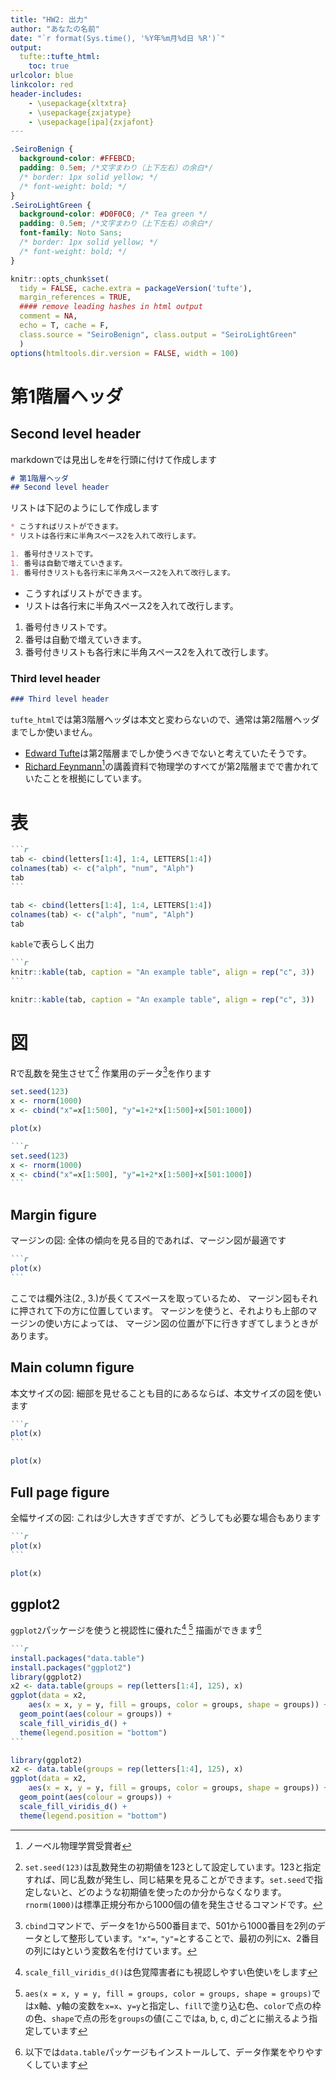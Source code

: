 ```yaml
---
title: "HW2: 出力"
author: "あなたの名前"
date: "`r format(Sys.time(), '%Y年%m月%d日 %R')`"
output:
  tufte::tufte_html:
    toc: true
urlcolor: blue
linkcolor: red
header-includes:
    - \usepackage{xltxtra} 
    - \usepackage{zxjatype} 
    - \usepackage[ipa]{zxjafont} 
---
```

```css
.SeiroBenign {
  background-color: #FFEBCD;
  padding: 0.5em; /*文字まわり（上下左右）の余白*/
  /* border: 1px solid yellow; */
  /* font-weight: bold; */
}
.SeiroLightGreen {
  background-color: #D0F0C0; /* Tea green */
  padding: 0.5em; /*文字まわり（上下左右）の余白*/
  font-family: Noto Sans;
  /* border: 1px solid yellow; */
  /* font-weight: bold; */
}
```
```r
knitr::opts_chunk$set(
  tidy = FALSE, cache.extra = packageVersion('tufte'), 
  margin_references = TRUE,
  #### remove leading hashes in html output
  comment = NA, 
  echo = T, cache = F, 
  class.source = "SeiroBenign", class.output = "SeiroLightGreen"
  )
options(htmltools.dir.version = FALSE, width = 100)
```

# 第1階層ヘッダ
## Second level header

markdownでは見出しを\#を行頭に付けて作成します

````markdown
# 第1階層ヘッダ
## Second level header
````

リストは下記のようにして作成します

````markdown
* こうすればリストができます。  
* リストは各行末に半角スペース2を入れて改行します。  

1. 番号付きリストです。  
1. 番号は自動で増えていきます。  
1. 番号付きリストも各行末に半角スペース2を入れて改行します。  
````

* こうすればリストができます。  
* リストは各行末に半角スペース2を入れて改行します。  

1. 番号付きリストです。  
1. 番号は自動で増えていきます。  
1. 番号付きリストも各行末に半角スペース2を入れて改行します。  

### Third level header

````markdown
### Third level header
````

`tufte_html`では第3階層ヘッダは本文と変わらないので、通常は第2階層ヘッダまでしか使いません。

* [Edward Tufte](https://en.wikipedia.org/wiki/Edward_Tufte)は第2階層までしか使うべきでないと考えていたそうです。  
* [Richard Feynmann](https://en.wikipedia.org/wiki/File:Richard_Feynman_Nobel.jpg)^[ノーベル物理学賞受賞者]の講義資料で物理学のすべてが第2階層までで書かれていたことを根拠にしています。  

# 表

````md
```r
tab <- cbind(letters[1:4], 1:4, LETTERS[1:4])
colnames(tab) <- c("alph", "num", "Alph")
tab
```
````
```r
tab <- cbind(letters[1:4], 1:4, LETTERS[1:4])
colnames(tab) <- c("alph", "num", "Alph")
tab
```

`kable`で表らしく出力
````md
```r
knitr::kable(tab, caption = "An example table", align = rep("c", 3))
```
````
```r
knitr::kable(tab, caption = "An example table", align = rep("c", 3))
```

# 図

Rで乱数を発生させて^[`set.seed(123)`は乱数発生の初期値を123として設定しています。123と指定すれば、同じ乱数が発生し、同じ結果を見ることができます。`set.seed`で指定しないと、どのような初期値を使ったのか分からなくなります。`rnorm(1000)`は標準正規分布から1000個の値を発生させるコマンドです。]
作業用のデータ^[`cbind`コマンドで、データを1から500番目まで、501から1000番目を2列のデータとして整形しています。`"x"=`, `"y"=`とすることで、最初の列にx、2番目の列にはyという変数名を付けています。]を作ります

```r
set.seed(123)
x <- rnorm(1000)
x <- cbind("x"=x[1:500], "y"=1+2*x[1:500]+x[501:1000])
```
```r
plot(x)
```

````markdown
```r
set.seed(123)
x <- rnorm(1000)
x <- cbind("x"=x[1:500], "y"=1+2*x[1:500]+x[501:1000])
```
````

## Margin figure

マージンの図: 全体の傾向を見る目的であれば、マージン図が最適です
````markdown
```r
plot(x)
```
````

ここでは欄外注(2., 3.)が長くてスペースを取っているため、
マージン図もそれに押されて下の方に位置しています。
マージンを使うと、それよりも上部のマージンの使い方によっては、
マージン図の位置が下に行きすぎてしまうときがあります。


## Main column figure

本文サイズの図: 細部を見せることも目的にあるならば、本文サイズの図を使います

````markdown
```r
plot(x)
```
````
```r
plot(x)
```

## Full page figure


全幅サイズの図: これは少し大きすぎですが、どうしても必要な場合もあります

````markdown
```r
plot(x)
```
````
```r
plot(x)
```

## ggplot2

`ggplot2`パッケージを使うと視認性に優れた^[`scale_fill_viridis_d()`は色覚障害者にも視認しやすい色使いをします]
^[`aes(x = x, y = y, fill = groups, color = groups, shape = groups)`ではx軸、y軸の変数を`x=x`、`y=y`と指定し、`fill`で塗り込む色、`color`で点の枠の色、`shape`で点の形を`groups`の値(ここではa, b, c, d)ごとに揃えるよう指定しています]
描画ができます^[以下では`data.table`パッケージもインストールして、データ作業をやりやすくしています]
````markdown
```r
install.packages("data.table")
install.packages("ggplot2")
library(ggplot2)
x2 <- data.table(groups = rep(letters[1:4], 125), x)
ggplot(data = x2, 
    aes(x = x, y = y, fill = groups, color = groups, shape = groups)) +
  geom_point(aes(colour = groups)) +
  scale_fill_viridis_d() + 
  theme(legend.position = "bottom")
```
````

```r
library(ggplot2)
x2 <- data.table(groups = rep(letters[1:4], 125), x)
ggplot(data = x2, 
    aes(x = x, y = y, fill = groups, color = groups, shape = groups)) +
  geom_point(aes(colour = groups)) +
  scale_fill_viridis_d() + 
  theme(legend.position = "bottom")
```


